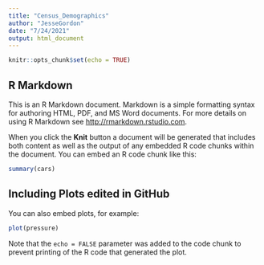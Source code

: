 ```yaml
---
title: "Census_Demographics"
author: "JesseGordon"
date: "7/24/2021"
output: html_document
---
```


```r
knitr::opts_chunk$set(echo = TRUE)
```

## R Markdown  

This is an R Markdown document. Markdown is a simple formatting syntax for authoring HTML, PDF, and MS Word documents. For more details on using R Markdown see <http://rmarkdown.rstudio.com>.

When you click the **Knit** button a document will be generated that includes both content as well as the output of any embedded R code chunks within the document. You can embed an R code chunk like this:

```r
summary(cars)
```

## Including Plots edited in GitHub

You can also embed plots, for example:

```r
plot(pressure)
```

Note that the `echo = FALSE` parameter was added to the code chunk to prevent printing of the R code that generated the plot.
